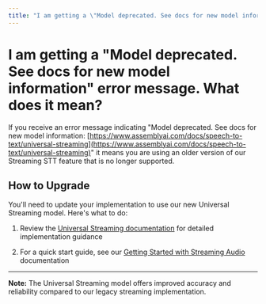 ```yaml
---
title: "I am getting a \"Model deprecated. See docs for new model information\" error message. What does it mean?"
---
```


# I am getting a "Model deprecated. See docs for new model information" error message. What does it mean?

If you receive an error message indicating "Model deprecated. See docs for new model information: [https://www.assemblyai.com/docs/speech-to-text/universal-streaming](https://www.assemblyai.com/docs/speech-to-text/universal-streaming)" it means you are using an older version of our Streaming STT feature that is no longer supported.

## How to Upgrade

You'll need to update your implementation to use our new Universal Streaming model. Here's what to do:

1. Review the [Universal Streaming documentation](https://www.assemblyai.com/docs/speech-to-text/universal-streaming) for detailed implementation guidance

2. For a quick start guide, see our [Getting Started with Streaming Audio](https://www.assemblyai.com/docs/getting-started/transcribe-streaming-audio) documentation

---

**Note:** The Universal Streaming model offers improved accuracy and reliability compared to our legacy streaming implementation.